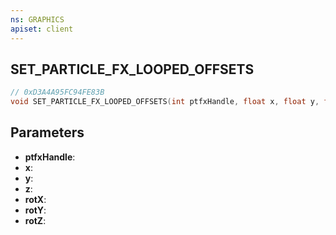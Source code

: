 ```yaml
---
ns: GRAPHICS
apiset: client
---
```

## SET_PARTICLE_FX_LOOPED_OFFSETS

```c
// 0xD3A4A95FC94FE83B
void SET_PARTICLE_FX_LOOPED_OFFSETS(int ptfxHandle, float x, float y, float z, float rotX, float rotY, float rotZ);
```


## Parameters
* **ptfxHandle**:
* **x**:
* **y**:
* **z**:
* **rotX**:
* **rotY**:
* **rotZ**:
